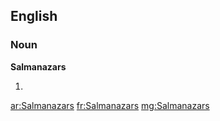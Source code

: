 ==English==

===Noun===
'''Salmanazars'''

# {{plural of|[[Salmanazar]]}}

[[ar:Salmanazars]]
[[fr:Salmanazars]]
[[mg:Salmanazars]]
